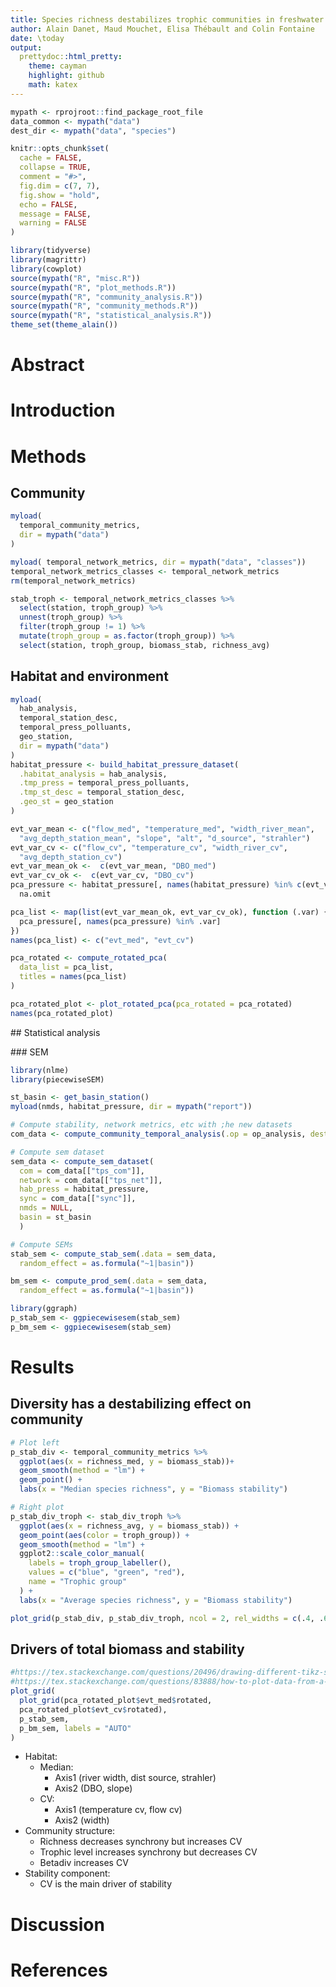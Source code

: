 ```yaml
---
title: Species richness destabilizes trophic communities in freshwater ecosystems
author: Alain Danet, Maud Mouchet, Elisa Thébault and Colin Fontaine
date: \today 
output:
  prettydoc::html_pretty:
    theme: cayman
    highlight: github
    math: katex
---
```


```r
mypath <- rprojroot::find_package_root_file
data_common <- mypath("data")
dest_dir <- mypath("data", "species")

knitr::opts_chunk$set(
  cache = FALSE,
  collapse = TRUE,
  comment = "#>",
  fig.dim = c(7, 7),
  fig.show = "hold",
  echo = FALSE,
  message = FALSE,
  warning = FALSE
)

library(tidyverse)
library(magrittr)
library(cowplot)
source(mypath("R", "misc.R"))
source(mypath("R", "plot_methods.R"))
source(mypath("R", "community_analysis.R"))
source(mypath("R", "community_methods.R"))
source(mypath("R", "statistical_analysis.R"))
theme_set(theme_alain())
```


# Abstract

# Introduction 

# Methods

## Community

```r
myload(
  temporal_community_metrics,
  dir = mypath("data")
)

myload( temporal_network_metrics, dir = mypath("data", "classes"))
temporal_network_metrics_classes <- temporal_network_metrics
rm(temporal_network_metrics)

stab_troph <- temporal_network_metrics_classes %>%
  select(station, troph_group) %>%
  unnest(troph_group) %>%
  filter(troph_group != 1) %>%
  mutate(troph_group = as.factor(troph_group)) %>%
  select(station, troph_group, biomass_stab, richness_avg)
```

## Habitat and environment

```r
myload(
  hab_analysis,
  temporal_station_desc,
  temporal_press_polluants,
  geo_station,
  dir = mypath("data")
)
habitat_pressure <- build_habitat_pressure_dataset(
  .habitat_analysis = hab_analysis,
  .tmp_press = temporal_press_polluants,
  .tmp_st_desc = temporal_station_desc,
  .geo_st = geo_station 
)
```

```r
evt_var_mean <- c("flow_med", "temperature_med", "width_river_mean",
  "avg_depth_station_mean", "slope", "alt", "d_source", "strahler")
evt_var_cv <- c("flow_cv", "temperature_cv", "width_river_cv",
  "avg_depth_station_cv")
evt_var_mean_ok <-  c(evt_var_mean, "DBO_med")
evt_var_cv_ok <-  c(evt_var_cv, "DBO_cv")
pca_pressure <- habitat_pressure[, names(habitat_pressure) %in% c(evt_var_mean_ok, evt_var_cv_ok, "station")] %>%
  na.omit

pca_list <- map(list(evt_var_mean_ok, evt_var_cv_ok), function (.var) {
  pca_pressure[, names(pca_pressure) %in% .var]
})
names(pca_list) <- c("evt_med", "evt_cv")

pca_rotated <- compute_rotated_pca(
  data_list = pca_list,
  titles = names(pca_list)  
)

pca_rotated_plot <- plot_rotated_pca(pca_rotated = pca_rotated)
names(pca_rotated_plot)
```

## Statistical analysis

### SEM

```r
library(nlme)
library(piecewiseSEM)

st_basin <- get_basin_station()
myload(nmds, habitat_pressure, dir = mypath("report"))

# Compute stability, network metrics, etc with ;he new datasets
com_data <- compute_community_temporal_analysis(.op = op_analysis, dest_dir = mypath("data", "species"))

# Compute sem dataset 
sem_data <- compute_sem_dataset(
  com = com_data[["tps_com"]],
  network = com_data[["tps_net"]], 
  hab_press = habitat_pressure, 
  sync = com_data[["sync"]],
  nmds = NULL,
  basin = st_basin 
  )

# Compute SEMs
stab_sem <- compute_stab_sem(.data = sem_data,
  random_effect = as.formula("~1|basin"))

bm_sem <- compute_prod_sem(.data = sem_data,
  random_effect = as.formula("~1|basin"))

library(ggraph)
p_stab_sem <- ggpiecewisesem(stab_sem)
p_bm_sem <- ggpiecewisesem(stab_sem)
```



# Results

## Diversity has a destabilizing effect on community  

```r
# Plot left  
p_stab_div <- temporal_community_metrics %>%
  ggplot(aes(x = richness_med, y = biomass_stab))+
  geom_smooth(method = "lm") +
  geom_point() +
  labs(x = "Median species richness", y = "Biomass stability")

# Right plot
p_stab_div_troph <- stab_div_troph %>%
  ggplot(aes(x = richness_avg, y = biomass_stab)) +
  geom_point(aes(color = troph_group)) +
  geom_smooth(method = "lm") +
  ggplot2::scale_color_manual(
    labels = troph_group_labeller(),
    values = c("blue", "green", "red"),
    name = "Trophic group"
  ) +
  labs(x = "Average species richness", y = "Biomass stability")

plot_grid(p_stab_div, p_stab_div_troph, ncol = 2, rel_widths = c(.4, .6))
```

## Drivers of total biomass and stability

```r
#https://tex.stackexchange.com/questions/20496/drawing-different-tikz-shapes-parameterized-by-data-from-a-file?rq=1
#https://tex.stackexchange.com/questions/83888/how-to-plot-data-from-a-csv-file-using-tikz-and-csvsimple
plot_grid(
  plot_grid(pca_rotated_plot$evt_med$rotated,
  pca_rotated_plot$evt_cv$rotated),
  p_stab_sem,
  p_bm_sem, labels = "AUTO"
)
```

- Habitat:
  - Median:
    - Axis1 (river width, dist source, strahler)
    - Axis2 (DBO, slope)
  - CV: 
    - Axis1 (temperature cv, flow cv)
    - Axis2 (width)

- Community structure: 
  - Richness decreases synchrony but increases CV
  - Trophic level increases synchrony but decreases CV
  - Betadiv increases CV

- Stability component:
  - CV is the main driver of stability 

# Discussion

# References
